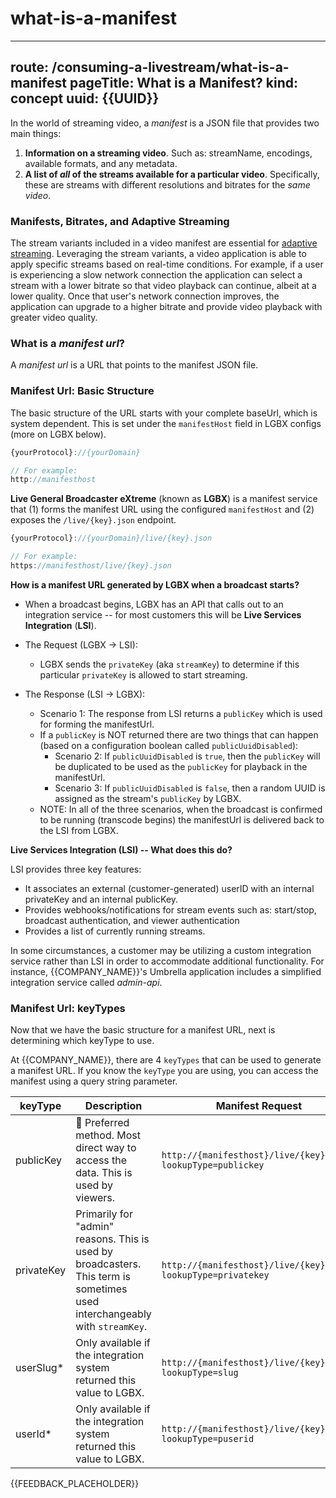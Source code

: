 # what-is-a-manifest

---
route: /consuming-a-livestream/what-is-a-manifest
pageTitle: What is a Manifest?
kind: concept
uuid: {{UUID}}
---

In the world of streaming video, a _manifest_ is a JSON file that provides two main things:

1. **Information on a streaming video**. Such as: streamName, encodings, available formats, and any metadata.
2. **A list of _all_ of the streams available for a particular video**. Specifically, these are streams with different resolutions and bitrates for the _same video_.

### Manifests, Bitrates, and Adaptive Streaming

The stream variants included in a video manifest are essential for [adaptive streaming](https://developer.mozilla.org/en-US/docs/Web/Guide/Audio_and_video_delivery#adaptive_streaming).
Leveraging the stream variants, a video application is able to apply specific streams based on real-time conditions. For example, if a user is experiencing a slow network connection the application
can select a stream with a lower bitrate so that video playback can continue, albeit at a lower quality. Once that user's network connection improves, the application can upgrade to a higher bitrate and
provide video playback with greater video quality.

### What is a _manifest url_?

A _manifest url_ is a URL that points to the manifest JSON file.

### Manifest Url: Basic Structure

The basic structure of the URL starts with your complete baseUrl, which is system dependent. This is set under the `manifestHost` field in LGBX configs (more on LGBX below).

```ts
{yourProtocol}://{yourDomain}

// For example:
http://manifesthost
```

**Live General Broadcaster eXtreme** (known as **LGBX**) is a manifest service that (1) forms the manifest URL using the configured `manifestHost` and (2) exposes the `/live/{key}.json` endpoint.

```js
{yourProtocol}://{yourDomain}/live/{key}.json

// For example:
https://manifesthost/live/{key}.json
```

**How is a manifest URL generated by LGBX when a broadcast starts?**

- When a broadcast begins, LGBX has an API that calls out to an integration service -- for most customers this will be **Live Services Integration** (**LSI**).

- The Request (LGBX → LSI):

  - LGBX sends the `privateKey` (aka `streamKey`) to determine if this particular `privateKey` is allowed to start streaming.

- The Response (LSI → LGBX):
  - Scenario 1: The response from LSI returns a `publicKey` which is used for forming the manifestUrl.
  - If a `publicKey` is NOT returned there are two things that can happen (based on a configuration boolean called `publicUuidDisabled`):
    - Scenario 2: If `publicUuidDisabled` is `true`, then the `publicKey` will be duplicated to be used as the `publicKey` for playback in the manifestUrl.
    - Scenario 3: If `publicUuidDisabled` is `false`, then a random UUID is assigned as the stream's `publicKey` by LGBX.
  - NOTE: In all of the three scenarios, when the broadcast is confirmed to be running (transcode begins) the manifestUrl is delivered back to the LSI from LGBX.

**Live Services Integration (LSI) -- What does this do?**

LSI provides three key features:

- It associates an external (customer-generated) userID with an internal privateKey and an internal publicKey.
- Provides webhooks/notifications for stream events such as: start/stop, broadcast authentication, and viewer authentication
- Provides a list of currently running streams.

In some circumstances, a customer may be utilizing a custom integration service rather than LSI in order to accommodate additional functionality.
For instance, {{COMPANY_NAME}}'s Umbrella application includes a simplified integration service called _admin-api_.

### Manifest Url: keyTypes

Now that we have the basic structure for a manifest URL, next is determining which keyType to use.

At {{COMPANY_NAME}}, there are 4 `keyTypes` that can be used to generate a manifest URL. If you know the `keyType` you are using, you can access
the manifest using a query string parameter.

| **keyType** | **Description**                                                                                                            | **Manifest Request**                                          |
| ----------- | -------------------------------------------------------------------------------------------------------------------------- | ------------------------------------------------------------- |
| publicKey   | 💫 Preferred method. Most direct way to access the data. This is used by viewers.                                          | `http://{manifesthost}/live/{key}.json?lookupType=publickey`  |
| privateKey  | Primarily for "admin" reasons. This is used by broadcasters. This term is sometimes used interchangeably with `streamKey`. | `http://{manifesthost}/live/{key}.json?lookupType=privatekey` |
| userSlug\*  | Only available if the integration system returned this value to LGBX.                                                      | `http://{manifesthost}/live/{key}.json?lookupType=slug`       |
| userId\*    | Only available if the integration system returned this value to LGBX.                                                      | `http://{manifesthost}/live/{key}.json?lookupType=puserid`    |

{{FEEDBACK_PLACEHOLDER}}
